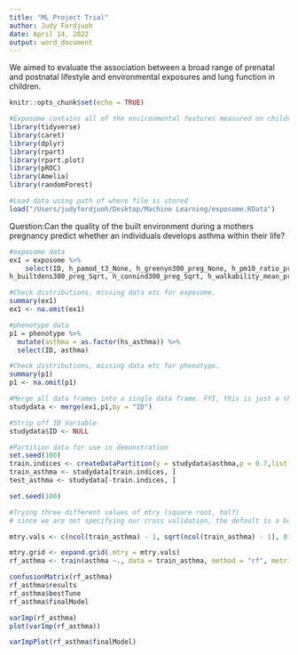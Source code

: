 ```yaml
---
title: "ML Project Trial"
author: Judy Fordjuoh
date: April 14, 2022
output: word_document
---
```

We aimed to evaluate the association between a broad range of prenatal and postnatal lifestyle and environmental exposures and lung function in children.

```r
knitr::opts_chunk$set(echo = TRUE)  

#Exposome contains all of the environmental features measured on children. Phenotype contains health outcomes measured during the study. Covariate contains demographics and maternal information during pregnancy. Codebook is a detailed listing of all variables within the data frames. 
library(tidyverse)
library(caret)
library(dplyr)
library(rpart)
library(rpart.plot)
library(pROC)
library(Amelia)
library(randomForest)

#Load data using path of where file is stored
load("/Users/judyfordjuoh/Desktop/Machine Learning/exposome.RData")
```

Question:Can the quality of the built environment during a mothers pregnancy predict whether an individuals develops asthma within their life? 

```r
#exposome data
ex1 = exposome %>%
    select(ID, h_pamod_t3_None, h_greenyn300_preg_None, h_pm10_ratio_preg_None, h_accesslines300_preg_dic0, h_accesspoints300_preg_Log, 	
h_builtdens300_preg_Sqrt, h_connind300_preg_Sqrt, h_walkability_mean_preg_None) 

#Check distributions, missing data etc for exposome.
summary(ex1)
ex1 <- na.omit(ex1)

#phenotype data
p1 = phenotype %>%
  mutate(asthma = as.factor(hs_asthma)) %>%
  select(ID, asthma) 

#Check distributions, missing data etc for phenotype.
summary(p1)
p1 <- na.omit(p1)

#Merge all data frames into a single data frame. FYI, this is just a shortcut by combining baseR with piping from tidyverse. There are other ways of merging across three data frames that are likely more elegant.
studydata <- merge(ex1,p1,by = "ID")  

#Strip off ID Variable
studydata$ID <- NULL

#Partition data for use in demonstration
set.seed(100)
train.indices <- createDataPartition(y = studydata$asthma,p = 0.7,list = FALSE)
train_asthma <- studydata[train.indices, ]
test_asthma <- studydata[-train.indices, ]

```

```r
set.seed(100)

#Trying three different values of mtry (square root, half)
# since we are not specifying our cross validation, the default is a bootstrap. R is bootstrapping 25 times.

mtry.vals <- c(ncol(train_asthma) - 1, sqrt(ncol(train_asthma) - 1), 0.5*ncol(train_asthma) - 1)

mtry.grid <- expand.grid(.mtry = mtry.vals)
rf_asthma <- train(asthma ~., data = train_asthma, method = "rf", metric = "Accuracy", tuneGrid = mtry.grid, ntree = 100)

confusionMatrix(rf_asthma)
rf_asthma$results
rf_asthma$bestTune
rf_asthma$finalModel

varImp(rf_asthma)
plot(varImp(rf_asthma))

varImpPlot(rf_asthma$finalModel)
```

